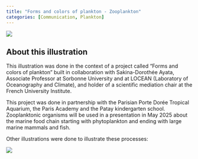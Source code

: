 ```yaml
---
title: "Forms and colors of plankton - Zooplankton"
categories: [Communication, Plankton]
---
```


![](Zooplankton.png){.reduced-image-medium}

## About this illustration 

This illustration was done in the context of a project called "Forms and colors of plankton" built in collaboration with Sakina-Dorothée Ayata, Associate Professor at Sorbonne University and at LOCEAN (Laboratory of Oceanography and Climate), and holder of a scientific mediation chair at the French University Institute.

This project was done in partnership with the Parisian Porte Dorée Tropical Aquarium, the Paris Academy and the Patay kindergarten school. Zooplanktonic organisms will be used in a presentation in May 2025 about the marine food chain starting with phytoplankton and ending with large marine mammals and fish.

Other illustrations were done to illustrate these processes:

![](autres_dessins.png){.reduced-image-medium}
